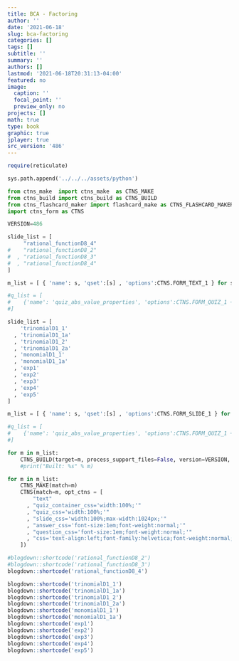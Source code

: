 ```yaml
---
title: BCA - Factoring
author: ''
date: '2021-06-18'
slug: bca-factoring
categories: []
tags: []
subtitle: ''
summary: ''
authors: []
lastmod: '2021-06-18T20:31:13-04:00'
featured: no
image:
  caption: ''
  focal_point: ''
  preview_only: no
projects: []
math: true
type: book
graphic: true
jplayer: true
src_version: '486'
---
```

```r
require(reticulate)
```

```python
sys.path.append('../../../assets/python')

from ctns_make  import ctns_make  as CTNS_MAKE
from ctns_build import ctns_build as CTNS_BUILD
from ctns_flashcard_maker import flashcard_make as CTNS_FLASHCARD_MAKER
import ctns_form as CTNS

VERSION=486
```

```python
slide_list = [
     "rational_functionD8_4"
#    "rational_functionD8_2"
#  , "rational_functionD8_3"
#  , "rational_functionD8_4"
]

m_list = [ { 'name': s, 'qset':[s] , 'options':CTNS.FORM_TEXT_1 } for s in slide_list ]

#q_list = [
#    {'name': 'quiz_abs_value_properties', 'options':CTNS.FORM_QUIZ_1 + ["count=14"], 'qset': slide_list}
#]
```

```python
slide_list = [
    'trinomialD1_1'
  , 'trinomialD1_1a'
  , 'trinomialD1_2'
  , 'trinomialD1_2a'
  , 'monomialD1_1'
  , 'monomialD1_1a'
  , 'exp1'
  , 'exp2'
  , 'exp3'
  , 'exp4'
  , 'exp5'
]

m_list = [ { 'name': s, 'qset':[s] , 'options':CTNS.FORM_SLIDE_1 } for s in slide_list ]

#q_list = [
#    {'name': 'quiz_abs_value_properties', 'options':CTNS.FORM_QUIZ_1 + ["count=14"], 'qset': slide_list}
#]
```

```python
for m in m_list:
    CTNS_BUILD(target=m, process_support_files=False, version=VERSION, write_image=False, encrypt=False)
    #print("Built: %s" % m)
```

```python
for m in m_list:
    CTNS_MAKE(match=m)
    CTNS(match=m, opt_ctns = [ 
        "text"
      , "quiz_container_css='width:100%;'"
      , "quiz_css='width:100%;'"
      , "slide_css='width:100%;max-width:1024px;'"
      , "answer_css='font-size:1em;font-weight:normal;'"
      , "question_css='font-size:1em;font-weight:normal;'"
      , "css='text-align:left;font-family:helvetica;font-weight:normal;font-size:120%;color:rgb(77,77,77);'"
    ])
```

```r
#blogdown::shortcode('rational_functionD8_2')
#blogdown::shortcode('rational_functionD8_3')
blogdown::shortcode('rational_functionD8_4')
```

```r
blogdown::shortcode('trinomialD1_1')
blogdown::shortcode('trinomialD1_1a')
blogdown::shortcode('trinomialD1_2')
blogdown::shortcode('trinomialD1_2a')
blogdown::shortcode('monomialD1_1')
blogdown::shortcode('monomialD1_1a')
blogdown::shortcode('exp1')
blogdown::shortcode('exp2')
blogdown::shortcode('exp3')
blogdown::shortcode('exp4')
blogdown::shortcode('exp5')
```
